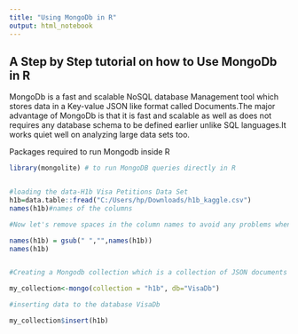 ```yaml
---
title: "Using MongoDb in R"
output: html_notebook
---
```



## A Step by Step tutorial on how to Use MongoDb in R


MongoDb is a fast and scalable NoSQL database Management tool which stores data in a Key-value JSON like format called Documents.The major advantage of MongoDb is that it is fast and scalable as well as does not requires any database schema to be defined earlier unlike SQL languages.It works quiet well on analyzing large data sets too.


Packages required to run Mongodb inside R

```r
library(mongolite) # to run MongoDB queries directly in R


#loading the data-H1b Visa Petitions Data Set
h1b=data.table::fread("C:/Users/hp/Downloads/h1b_kaggle.csv")
names(h1b)#names of the columns

#Now let's remove spaces in the column names to avoid any problems when we query it from MongoDB.

names(h1b) = gsub(" ","",names(h1b)) 
names(h1b)


#Creating a Mongodb collection which is a collection of JSON documents in key-value pairs

my_collection<-mongo(collection = "h1b", db="VisaDb")

#inserting data to the database VisaDb

my_collection$insert(h1b)




```

